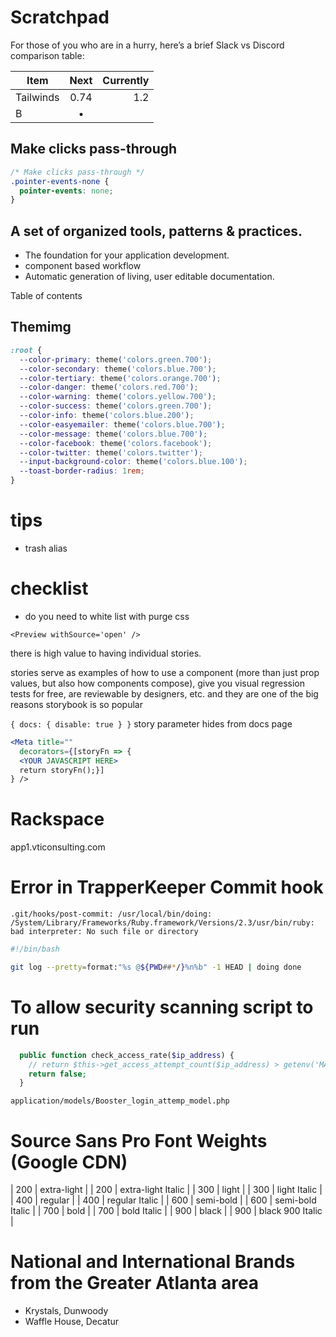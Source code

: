 
<Meta title="Notes/Scratchpad" />

# Scratchpad

For those of you who are in a hurry, here’s a brief Slack vs Discord comparison table:

| Item      | Next  | Currently |
| --------- | :---: | --------: |
| Tailwinds | 0.74  |       1.2 |
| B         |   •   |           |

## Make clicks pass-through

```css
/* Make clicks pass-through */
.pointer-events-none {
  pointer-events: none;
}
```

## A set of organized tools, patterns & practices. 

- The foundation for your application development. 
- component based workflow
- Automatic generation of living, user editable documentation.

Table of contents

## Themimg

```css
:root {
  --color-primary: theme('colors.green.700');
  --color-secondary: theme('colors.blue.700');
  --color-tertiary: theme('colors.orange.700');
  --color-danger: theme('colors.red.700');
  --color-warning: theme('colors.yellow.700');
  --color-success: theme('colors.green.700');
  --color-info: theme('colors.blue.200');
  --color-easyemailer: theme('colors.blue.700');
  --color-message: theme('colors.blue.700');
  --color-facebook: theme('colors.facebook');
  --color-twitter: theme('colors.twitter');
  --input-background-color: theme('colors.blue.100');
  --toast-border-radius: 1rem;
}
```

# tips

- trash alias


# checklist


- do you need to white list with purge css

`<Preview withSource='open' />`

there is high value to having individual stories.

stories serve as examples of how to use a component (more than just prop values, but also how components compose), give you visual regression tests for free, are reviewable by designers, etc. and they are one of the big reasons storybook is so popular


`{ docs: { disable: true } }` story parameter hides from docs page

```jsx
<Meta title=""
  decorators={[storyFn => {
  <YOUR JAVASCRIPT HERE>
  return storyFn();}]
} />
```

# Rackspace 

app1.vticonsulting.com

# Error in TrapperKeeper Commit hook

`.git/hooks/post-commit: /usr/local/bin/doing: /System/Library/Frameworks/Ruby.framework/Versions/2.3/usr/bin/ruby: bad interpreter: No such file or directory`
```sh
#!/bin/bash

git log --pretty=format:"%s @${PWD##*/}%n%b" -1 HEAD | doing done
```

# To allow security scanning script to run

```php 
  public function check_access_rate($ip_address) {
    // return $this->get_access_attempt_count($ip_address) > getenv('MAX_LOGIN_ATTEMPTS');
    return false;
  }
```
`application/models/Booster_login_attemp_model.php`

# Source Sans Pro Font Weights (Google CDN)

| 200 | extra-light |
| 200 | extra-light Italic |
| 300 | light |
| 300 | light Italic |
| 400 | regular |
| 400 | regular Italic |
| 600 | semi-bold |
| 600 | semi-bold Italic |
| 700 | bold |
| 700 | bold Italic |
| 900 | black |
| 900 | black 900 Italic |

# National and International Brands from the Greater Atlanta area

- Krystals, Dunwoody
- Waffle House, Decatur

